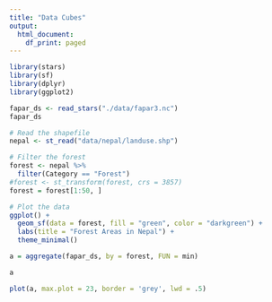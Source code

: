 ```yaml
---
title: "Data Cubes"
output:
  html_document:
    df_print: paged
---
```



```r
library(stars)
library(sf)
library(dplyr)
library(ggplot2)
```
```r
fapar_ds <- read_stars("./data/fapar3.nc")
fapar_ds
```


```r
# Read the shapefile
nepal <- st_read("data/nepal/landuse.shp")

# Filter the forest
forest <- nepal %>%
  filter(Category == "Forest")
#forest <- st_transform(forest, crs = 3857)
forest = forest[1:50, ]
```
```r
# Plot the data
ggplot() +
  geom_sf(data = forest, fill = "green", color = "darkgreen") +
  labs(title = "Forest Areas in Nepal") +
  theme_minimal()
```
```r
a = aggregate(fapar_ds, by = forest, FUN = min)
```

```r
a
```


```r
plot(a, max.plot = 23, border = 'grey', lwd = .5)
```

